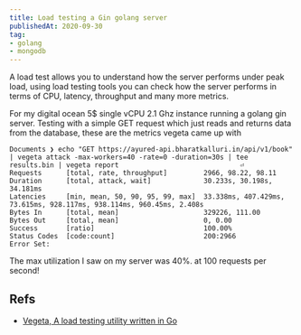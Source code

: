 ```yaml
---
title: Load testing a Gin golang server
publishedAt: 2020-09-30
tag:
- golang
- mongodb
---
```


A load test allows you to understand how the server performs under peak load, using load testing tools you can check how the server performs in 
terms of CPU, latency, throughput and many more metrics.

For my digital ocean 5$ single vCPU 2.1 Ghz instance running a golang gin server. Testing with a simple GET request which just reads and 
returns data from the database, these are the metrics vegeta came up with 

```
Documents ❯ echo "GET https://ayured-api.bharatkalluri.in/api/v1/book" | vegeta attack -max-workers=40 -rate=0 -duration=30s | tee results.bin | vegeta report                              ⏎
Requests      [total, rate, throughput]         2966, 98.22, 98.11
Duration      [total, attack, wait]             30.233s, 30.198s, 34.181ms
Latencies     [min, mean, 50, 90, 95, 99, max]  33.338ms, 407.429ms, 73.615ms, 928.117ms, 938.114ms, 960.45ms, 2.408s
Bytes In      [total, mean]                     329226, 111.00
Bytes Out     [total, mean]                     0, 0.00
Success       [ratio]                           100.00%
Status Codes  [code:count]                      200:2966  
Error Set:
```

The max utilization I saw on my server was 40%. at 100 requests per second!

## Refs

- [Vegeta, A load testing utility written in Go](https://github.com/tsenart/vegeta)